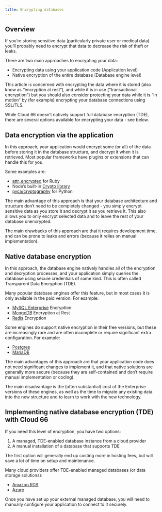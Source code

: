 ```yaml
---
title: Encrypting databases
---
```


## Overview 

If you’re storing sensitive data (particularly private user or medical data) you’ll probably need to encrypt that data to decrease the risk of theft or leaks. 

There are two main approaches to encrypting your data:

- Encrypting data using your application code (Application level)
- Native encryption of the entire database (Database engine level)

This article is concerned with encrypting the data where it is stored (also know as “encryption at rest”), and while it is in use (“transactional encryption”) but you should also consider protecting your data while it is “in motion” by (for example) encrypting your database connections using SSL/TLS. 

<Callout type="info" title="Encryption support">
While Cloud 66 doesn’t natively support full database encryption (TDE), there are several options available for encrypting your data - see below.
</Callout>

## Data encryption via the application

In this approach, your application would encrypt some (or all) of the data before storing it in the database structure, and decrypt it when it is retrieved. Most popular frameworks have plugins or extensions that can handle this for you.

Some examples are:

- [attr\_encrypted](https://github.com/attr-encrypted/attr_encrypted) for Ruby
- Node’s built-in [Crypto library](https://nodejs.org/api/crypto/)
- [pyca/cryptography](https://cryptography.io/en/latest/) for Python

The main advantage of this approach is that your database architecture and structure don’t need to be completely changed - you simply encrypt sensitive data as you store it and decrypt it as you retrieve it. This also allows you to only encrypt selected data and to leave the rest of your database unencrypted. 

The main drawbacks of this approach are that it requires development time, and can be prone to leaks and errors (because it relies on manual implementation). 

## Native database encryption

In this approach, the database engine natively handles all of the encryption and decryption processes, and your application simply queries the database using secure credentials of some kind. This is often called Transparent Data Encryption (TDE).

Many popular database engines offer this feature, but in most cases it is only available in the paid version. For example:

- [MySQL Enterprise](https://www.mysql.com/products/enterprise/encryption/) Encryption
- [MongoDB](https://docs.mongodb.com/manual/core/security-encryption-at-rest/) Encryption at Rest
- [Redis](https://redislabs.com/blog/securing-redis-with-redis-enterprise-for-compliance-requirements/) Encryption

Some engines do support native encryption in their free versions, but these are increasingly rare and are often incomplete or require significant extra configuration. For example:

- [Postgres](https://www.postgresql.org/docs/10/encryption-options/)
- [MariaDB](https://mariadb.com/kb/en/library/data-at-rest-encryption-overview/)

The main advantages of this approach are that your application code does not need significant changes to implement it, and that native solutions are generally more secure (because they are self-contained and don’t require manual implementation or coding). 

The main disadvantage is the (often substantial) cost of the Enterprise versions of these engines, as well as the time to migrate any existing data into the new structure and to learn to work with the new technology.

## Implementing native database encryption (TDE) with Cloud 66

If you need this level of encryption, you have two options:

1. A managed, TDE-enabled database instance from a cloud provider 
2. A manual installation of a database that supports TDE

The first option will generally end up costing more in hosting fees, but will save a lot of time on setup and maintenance. 

Many cloud providers offer TDE-enabled managed databases (or data storage solutions):

- [Amazon RDS](https://aws.amazon.com/rds/)
- [Azure](https://docs.microsoft.com/en-us/azure/storage/common/storage-service-encryption)

Once you have set up your external managed database, you will need to manually configure your application to connect to it securely.